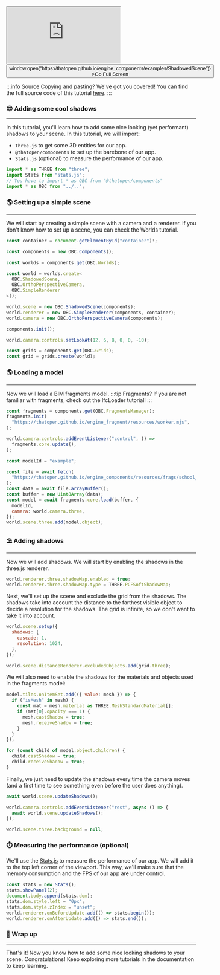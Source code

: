 <div style={{position: "relative"}}><iframe src="https://thatopen.github.io/engine_components/examples/ShadowedScene"></iframe><button class="full-screen-btn" onClick={() => window.open("https://thatopen.github.io/engine_components/examples/ShadowedScene")} >Go Full Screen</button></div>

:::info Source
Copying and pasting? We've got you covered! You can find the full source code of this tutorial [here](https://github.com/ThatOpen/engine_components/blob/main/packages/core/src/core/ShadowedScene/example.ts).
:::

### 😎 Adding some cool shadows
---
In this tutorial, you'll learn how to add some nice looking (yet performant) shadows to your scene.
In this tutorial, we will import:
- `Three.js` to get some 3D entities for our app.
- `@thatopen/components` to set up the barebone of our app.
- `Stats.js` (optional) to measure the performance of our app.

```js
import * as THREE from "three";
import Stats from "stats.js";
// You have to import * as OBC from "@thatopen/components"
import * as OBC from "../..";
```
### 🌎 Setting up a simple scene
---
We will start by creating a simple scene with a camera and a renderer. If you don't know how to set up a scene, you can check the Worlds tutorial.

```js
const container = document.getElementById("container")!;

const components = new OBC.Components();

const worlds = components.get(OBC.Worlds);

const world = worlds.create<
  OBC.ShadowedScene,
  OBC.OrthoPerspectiveCamera,
  OBC.SimpleRenderer
>();

world.scene = new OBC.ShadowedScene(components);
world.renderer = new OBC.SimpleRenderer(components, container);
world.camera = new OBC.OrthoPerspectiveCamera(components);

components.init();

world.camera.controls.setLookAt(12, 6, 8, 0, 0, -10);

const grids = components.get(OBC.Grids);
const grid = grids.create(world);
```
### 🌎 Loading a model
---
Now we will load a BIM fragments model. 
:::tip Fragments?
If you are not familiar with fragments, check out the IfcLoader tutorial!
:::

```js
const fragments = components.get(OBC.FragmentsManager);
fragments.init(
  "https://thatopen.github.io/engine_fragment/resources/worker.mjs",
);

world.camera.controls.addEventListener("control", () =>
  fragments.core.update(),
);

const modelId = "example";

const file = await fetch(
  "https://thatopen.github.io/engine_components/resources/frags/school_arq.frag",
);
const data = await file.arrayBuffer();
const buffer = new Uint8Array(data);
const model = await fragments.core.load(buffer, {
  modelId,
  camera: world.camera.three,
});
world.scene.three.add(model.object);
```
### ⛱️ Adding shadows
---
Now we will add shadows. We will start by enabling the shadows in the three.js renderer.

```js
world.renderer.three.shadowMap.enabled = true;
world.renderer.three.shadowMap.type = THREE.PCFSoftShadowMap;
```
Next, we'll set up the scene and exclude the grid from the shadows. The shadows take into account the distance to the farthest visible object to decide a resolution for the shadows. The grid is infinite, so we don't want to take it into account.

```js
world.scene.setup({
  shadows: {
    cascade: 1,
    resolution: 1024,
  },
});

world.scene.distanceRenderer.excludedObjects.add(grid.three);
```
We will also need to enable the shadows for the materials and objects used in the fragments model:

```js
model.tiles.onItemSet.add(({ value: mesh }) => {
  if ("isMesh" in mesh) {
    const mat = mesh.material as THREE.MeshStandardMaterial[];
    if (mat[0].opacity === 1) {
      mesh.castShadow = true;
      mesh.receiveShadow = true;
    }
  }
});

for (const child of model.object.children) {
  child.castShadow = true;
  child.receiveShadow = true;
}
```
Finally, we just need to update the shadows every time the camera moves (and a first time to see something even before the user does anything).

```js
await world.scene.updateShadows();

world.camera.controls.addEventListener("rest", async () => {
  await world.scene.updateShadows();
});

world.scene.three.background = null;
```
### ⏱️ Measuring the performance (optional)
We'll use the [Stats.js](https://github.com/mrdoob/stats.js) to measure the performance of our app. We will add it to the top left corner of the viewport. This way, we'll make sure that the memory consumption and the FPS of our app are under control.

```js
const stats = new Stats();
stats.showPanel(2);
document.body.append(stats.dom);
stats.dom.style.left = "0px";
stats.dom.style.zIndex = "unset";
world.renderer.onBeforeUpdate.add(() => stats.begin());
world.renderer.onAfterUpdate.add(() => stats.end());
```
### 🎉 Wrap up
---
That's it! Now you know how to add some nice looking shadows to your scene. Congratulations! Keep exploring more tutorials in the documentation to keep learning.

